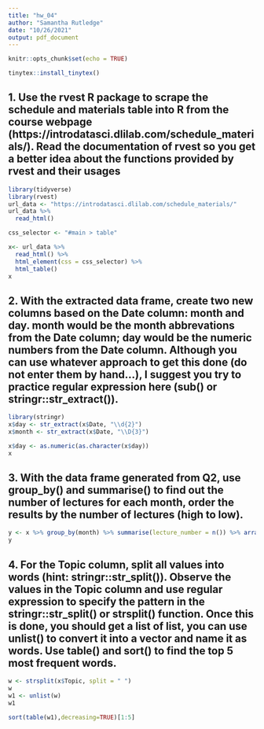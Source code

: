 ```yaml
---
title: "hw_04"
author: "Samantha Rutledge"
date: "10/26/2021"
output: pdf_document
---
```


```r
knitr::opts_chunk$set(echo = TRUE)
```
```r
tinytex::install_tinytex()
```



## 1.  Use the rvest R package to scrape the schedule and materials table into R from the course webpage (https://introdatasci.dlilab.com/schedule_materials/). Read the documentation of rvest so you get a better idea about the functions provided by rvest and their usages



```r
library(tidyverse)
library(rvest)
url_data <- "https://introdatasci.dlilab.com/schedule_materials/"
url_data %>% 
  read_html()
```
```r
css_selector <- "#main > table"
```
```r
x<- url_data %>% 
  read_html() %>% 
  html_element(css = css_selector) %>% 
  html_table()
x
```


## 2. With the extracted data frame, create two new columns based on the Date column: month and day. month would be the month abbrevations from the Date column; day would be the numeric numbers from the Date column. Although you can use whatever approach to get this done (do not enter them by hand…), I suggest you try to practice regular expression here (sub() or stringr::str_extract()).
```r
library(stringr)
x$day <- str_extract(x$Date, "\\d{2}") 
x$month <- str_extract(x$Date, "\\D{3}")
```


```r
x$day <- as.numeric(as.character(x$day))
x
```


## 3. With the data frame generated from Q2, use group_by() and summarise() to find out the number of lectures for each month, order the results by the number of lectures (high to low).

```r
y <- x %>% group_by(month) %>% summarise(lecture_number = n()) %>% arrange(desc(lecture_number))
y
```


## 4. For the Topic column, split all values into words (hint: stringr::str_split()). Observe the values in the Topic column and use regular expression to specify the pattern in the stringr::str_split() or strsplit() function. Once this is done, you should get a list of list, you can use unlist() to convert it into a vector and name it as words. Use table() and sort() to find the top 5 most frequent words.


```r
w <- strsplit(x$Topic, split = " ")
w
w1 <- unlist(w)
w1
```
```r
sort(table(w1),decreasing=TRUE)[1:5]
```




